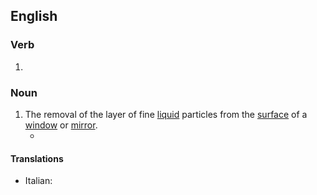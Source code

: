 ==English==

===Verb===
{{head|en|verb form}}

# {{present participle of|en|demist|nocat=1}}

===Noun===
{{en-noun|-}}

# The removal of the layer of fine [[liquid]] particles from the [[surface]] of a [[window]] or [[mirror]].
#* {{quote-journal|en|year=1960|month=July|title=The first G.E.C. 25 kV. a.c. electric locomotives for B.R.|journal=Trains Illustrated|page=420|text=The roof is double-skinned and packed with insulation; the window glass is invisibly wired for electric '''demisting'''.}}

====Translations====
{{trans-top|removal of fine liquid particles}}
* Italian: {{t|it|disappannamento|m}}
{{trans-mid}}
{{trans-bottom}}